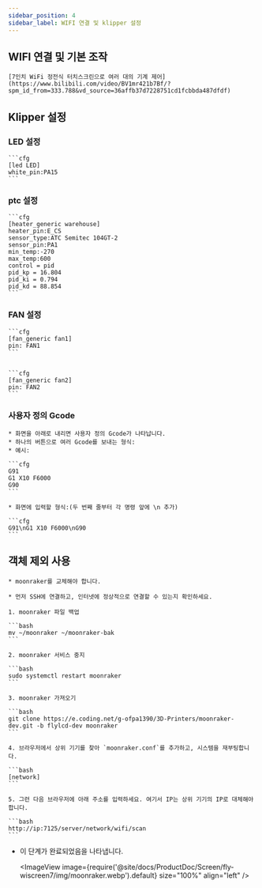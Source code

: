 ```yaml
---
sidebar_position: 4
sidebar_label: WIFI 연결 및 klipper 설정
---
```







## WIFI 연결 및 기본 조작

    [7인치 WiFi 정전식 터치스크린으로 여러 대의 기계 제어](https://www.bilibili.com/video/BV1mr421b7Bf/?spm_id_from=333.788&vd_source=36affb37d7228751cd1fcbbda487dfdf)

## Klipper 설정

### LED 설정

    ```cfg
    [led LED]
    white_pin:PA15
    ```

### ptc 설정

    ```cfg
    [heater_generic warehouse]
    heater_pin:E_CS
    sensor_type:ATC Semitec 104GT-2
    sensor_pin:PA1
    min_temp:-270
    max_temp:600
    control = pid
    pid_kp = 16.804
    pid_ki = 0.794
    pid_kd = 88.854
    ```

### FAN 설정

    ```cfg
    [fan_generic fan1]
    pin: FAN1
    ```


    ```cfg
    [fan_generic fan2]
    pin: FAN2
    ```

 

### 사용자 정의 Gcode

    * 화면을 아래로 내리면 사용자 정의 Gcode가 나타납니다.
    * 하나의 버튼으로 여러 Gcode를 보내는 형식:
    * 예시:

    ```cfg
    G91 
    G1 X10 F6000
    G90
    ```

    * 화면에 입력할 형식:(두 번째 줄부터 각 명령 앞에 \n 추가)

    ```cfg
    G91\nG1 X10 F6000\nG90
    ```



## 객체 제외 사용

    * moonraker를 교체해야 합니다.

    * 먼저 SSH에 연결하고, 인터넷에 정상적으로 연결할 수 있는지 확인하세요.

    1. moonraker 파일 백업

    ```bash
    mv ~/moonraker ~/moonraker-bak
    ```

    2. moonraker 서비스 중지

    ```bash
    sudo systemctl restart moonraker
    ```

    3. moonraker 가져오기

    ```bash
    git clone https://e.coding.net/g-ofpa1390/3D-Printers/moonraker-dev.git -b flylcd-dev moonraker
    ```

    4. 브라우저에서 상위 기기를 찾아 `moonraker.conf`를 추가하고, 시스템을 재부팅합니다.

    ```bash
    [network]
    ```

    5. 그런 다음 브라우저에 아래 주소를 입력하세요. 여기서 IP는 상위 기기의 IP로 대체해야 합니다.

    ```bash
    http://ip:7125/server/network/wifi/scan
    ```

* 이 단계가 완료되었음을 나타냅니다.
    
    <ImageView image={require('@site/docs/ProductDoc/Screen/fly-wiscreen7/img/moonraker.webp').default} size="100%" align="left" />